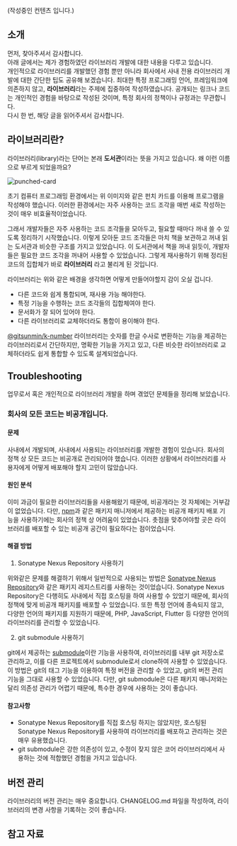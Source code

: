 
(작성중인 컨텐츠 입니다.)

## 소개

먼저, 찾아주셔서 감사합니다.    
아래 글에서는 제가 경험하였던 라이브러리 개발에 대한 내용을 다루고 있습니다.   
개인적으로 라이브러리를 개발했던 경험 뿐만 아니라 회사에서 사내 전용 라이브러리 개발에 대한 간단한 팁도 공유해 보겠습니다.
 최대한 특정 프로그래밍 언어, 프레임워크에 의존하지 않고, **라이브러리**라는 주제에 집중하여 작성하였습니다. 공개되는 링크나 코드는 개인적인 경험을 바탕으로 작성된 것이며, 특정 회사의 정책이나 규정과는 무관합니다.   
다시 한 번, 해당 글을 읽어주셔서 감사합니다.

## 라이브러리란?

라이브러리(library)라는 단어는 본래 **도서관**이라는 뜻을 가지고 있습니다. 왜 이런 이름으로 부르게 되었을까요?   

![punched-card](/experiencies/about-the-library/punched-card.webp)

초기 컴퓨터 프로그래밍 환경에서는 위 이미지와 같은 펀치 카드를 이용해 프로그램을 작성해야 했습니다. 
이러한 환경에서는 자주 사용하는 코드 조각을 매번 새로 작성하는 것이 매우 비효율적이었습니다.   

그래서 개발자들은 자주 사용하는 코드 조각들을 모아두고, 필요할 때마다 꺼내 쓸 수 있도록 정리하기 시작했습니다.
이렇게 모아둔 코드 조각들은 마치 책을 보관하고 꺼내 읽는 도서관과 비슷한 구조를 가지고 있었습니다. 
이 도서관에서 책을 꺼내 읽듯이, 개발자들은 필요한 코드 조각을 꺼내어 사용할 수 있었습니다.
그렇게 재사용하기 위해 정리된 코드의 집합체가 바로 **라이브러리** 라고 불리게 된 것입니다.

라이브러리는 위와 같은 배경을 생각하면 어떻게 만들어야할지 감이 오실 겁니다.

- 다른 코드와 쉽게 통합되며, 재사용 가능 해야한다.
- 특정 기능을 수행하는 코드 조각들의 집합체여야 한다.
- 문서화가 잘 되어 있어야 한다.
- 다른 라이브러리로 교체하더라도 통합이 용이해야 한다.

[@gitsunmin/k-number](https://www.npmjs.com/package/@gitsunmin/k-number?activeTab=readme) 라이브러리는 숫자를 한글 수사로 변환하는 기능을 제공하는 라이브러리로서 간단하지만,
 명확한 기능을 가지고 있고, 다른 비슷한 라이브러리로 교체하더라도 쉽게 통합할 수 있도록 설계되었습니다.

## Troubleshooting

업무로서 혹은 개인적으로 라이브러리 개발을 하며 겪었던 문제들을 정리해 보았습니다.

### 회사의 모든 코드는 비공개입니다.

#### 문제
 사내에서 개발되며, 사내에서 사용되는 라이브러리를 개발한 경험이 있습니다. 회사의 정책 상 모든 코드는 비공개로 관리되어야 했습니다.
이러한 상황에서 라이브러리를 사용자에게 어떻게 배포해야 할지 고민이 많았습니다.

#### 원인 분석
 이미 과금이 필요한 라이브러리들을 사용해왔기 때문에, 비공개라는 것 자체에는 거부감이 없었습니다.
  다만, [npm](https://www.npmjs.com/)과 같은 패키지 매니저에서 제공하는 비공개 패키지 배포 기능을 사용하기에는 회사의 정책 상 어려움이 있었습니다.
촛점을 맞추어야할 곳은 라이브러리를 배포할 수 있는 비공개 공간이 필요하다는 점이었습니다.

#### 해결 방법
1. Sonatype Nexus Repository 사용하기   

 위와같은 문제를 해결하기 위해서 일반적으로 사용되는 방법은 [Sonatype Nexus Repository](https://help.sonatype.com/en/sonatype-nexus-repository.html)와 같은 패키지 레지스트리를 사용하는 것이었습니다.
Sonatype Nexus Repository은 다행히도 사내에서 직접 호스팅을 하여 사용할 수 있었기 때문에, 회사의 정책에 맞게 비공개 패키지를 배포할 수 있었습니다. 또한 특정 언어에 종속되지 않고, 다양한 언어의 패키지를 지원하기 때문에, PHP, JavaScript, Flutter 등 다양한 언어의 라이브러리를 관리할 수 있었습니다.

2. git submodule 사용하기

git에서 제공하는 [submodule](https://git-scm.com/book/ko/v2/Git-%EB%8F%84%EA%B5%AC-%EC%84%9C%EB%B8%8C%EB%AA%A8%EB%93%88)이란 기능을 사용하여, 라이브러리를 내부 git 저장소로 관리하고, 이를 다른 프로젝트에서 submodule로서 clone하여 사용할 수 있었습니다.
이 방법은 git의 태그 기능을 이용하여 특정 버전을 관리할 수 있었고, git의 버전 관리 기능을 그대로 사용할 수 있었습니다. 다만, git submodule은 다른 패키지 매니저와는 달리 의존성 관리가 어렵기 때문에, 특수한 경우에 사용하는 것이 좋습니다.

#### 참고사항
- Sonatype Nexus Repository를 직접 호스팅 하지는 않았지만, 호스팅된 Sonatype Nexus Repository를 사용하여 라이브러리를 배포하고 관리하는 것은 매우 유용했습니다.
- git submodule은 강한 의존성이 있고, 수정이 잦지 않은 코어 라이브러리에서 사용하는 것에 적합했던 경험을 가지고 있습니다.



## 버전 관리
라이브러리의 버전 관리는 매우 중요합니다.
CHANGELOG.md 파일을 작성하여, 라이브러리의 변경 사항을 기록하는 것이 좋습니다.

## 참고 자료